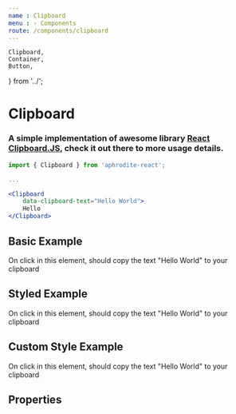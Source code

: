 ```yaml
---
name : Clipboard
menu : › Components
route: /components/clipboard
---
```


    Clipboard,
    Container,
    Button,
} from '../';


# Clipboard
### A simple implementation of awesome library [React Clipboard.JS](https://github.com/nihey/react-clipboard.js), check it out there to more usage details.


```jsx
import { Clipboard } from 'aphrodite-react';

...

<Clipboard
    data-clipboard-text="Hello World">
    Hello
</Clipboard>
```


## Basic Example

<Playground>
    <Container styles={{ textAlign: 'center' }}>
        <Clipboard data-clipboard-text="Hello World">
            On click in this element, should copy the text "Hello World" to your clipboard
        </Clipboard>
    </Container>
</Playground>


## Styled Example

<Playground>
    <Container styles={{ textAlign: 'center' }}>
        <Clipboard
            styled
            data-clipboard-text="Hello World">
            On click in this element, should copy the text "Hello World" to your clipboard
        </Clipboard>
    </Container>
</Playground>


## Custom Style Example

<Playground>
    <Container styles={{ textAlign: 'center' }}>
        <Clipboard
            styles={{ height: '70px' }}
            data-clipboard-text="Hello World">
            On click in this element, should copy the text "Hello World" to your clipboard
        </Clipboard>
    </Container>
</Playground>


## Properties

<Props of={Clipboard} />
